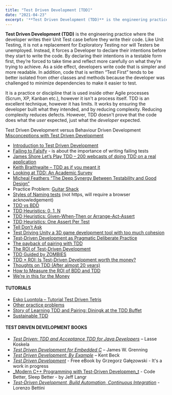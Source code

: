```yaml
---
title: "Test Driven Development [TDD]"
date: "2021-04-23"
excerpt: '**Test Driven Development (TDD)** is the engineering practice where the developer writes'
---
```


**Test Driven Development (TDD)** is the engineering practice where the developer writes their Unit Test case before they write their code. Like Unit Testing, it is not a replacement for Exploratory Testing nor will Testers be unemployed. Instead, it forces a Developer to declare their intentions before they start to write the code. By declaring their intentions in a testable form first, they’re forced to take time and reflect more carefully on what they’re trying to achieve. As a side effect, developers write code that is simpler and more readable. In addition, code that is written “Test First” tends to be better isolated from other classes and methods because the developer was challenged to minimize dependencies to make it easier to test.

It is a practice or discipline that is used inside other Agile processes (Scrum, XP, Kanban etc.), however it isn't a process itself. TDD is an excellent technique, however it has limits. It works by ensuring the developer built what they intended, and by reducing complexity. Reducing complexity reduces defects. However, TDD doesn't prove that the code does what the _user_ expected, just what the _developer_ expected.

Test Driven Development versus Behaviour Driven Development [Misconceptions with Test Driven Development](/blog/misconceptions-with-test-driven-development)

<HighlightBox heading="Resource Links" variant="resourceLinks">

- [Introduction to Test Driven Development](https://hackernoon.com/introduction-to-test-driven-development-tdd-61a13bc92d92)
- [Failing to Falsify](https://logosity.net/notes.html#2017.02) - is about the importance of writing failing tests
- [James Shore Let’s Play TDD – 200 webcasts of doing TDD on a real application](https://www.jamesshore.com/v2/projects/lets-play-tdd)
- [Keith Braithwaite – TDD as if you meant it](https://www.infoq.com/presentations/TDD-as-if-You-Meant-It/)
- [Looking at TDD: An Academic Survey](https://www.tedmyoung.com/looking-at-tdd-an-academic-survey/)
- [Micheal Feathers “The Deep Synergy Between Testability and Good Design”](https://vimeo.com/15007792)
- Practice Problem: [Guitar Shack](https://codemanship.wordpress.com/2020/10/10/the-jasons-guitar-shack-kata-part-i-core-logic/)
- [Styles of Naming tests](https://blog.orfjackal.net/2010/02/three-styles-of-naming-tests.html) (not https, will require a browser acknowledgement)
- [TDD vs BDD](https://blog.mattwynne.net/2012/11/20/tdd-vs-bdd/)
- [TDD Heuristics: 0, 1, N](https://www.qwan.eu/2021/07/09/tdd-0-1-n.html)
- [TDD Heuristics: Given-When-Then or Arrange-Act-Assert](https://www.qwan.eu/2021/09/02/tdd-given-when-then.html)
- [TDD Heuristics: One Assert Per Test](https://www.qwan.eu/2021/08/27/tdd-one-assert-per-test.html)
- [Tell Don’t Ask](https://martinfowler.com/bliki/TellDontAsk.html)
- [Test Driving Unity a 3D game development tool with too much cohesion](https://minnenratta.wordpress.com/2016/03/25/test-driving-a-unity-game/)
- [Test-Driven Development as Pragmatic Deliberate Practice](https://blog.jbrains.ca/permalink/test-driven-development-as-pragmatic-deliberate-practice)
- [The payback of pairing with TDD](https://anarchycreek.com/2009/05/26/how-tdd-and-pairing-increase-production/)
- [The ROI of Test-Driven Development](https://www.essentialtestdrivendevelopment.com/2012/08/the-roi-of-test-driven-development.html)
- [TDD Guided by ZOMBIES](http://blog.wingman-sw.com/tdd-guided-by-zombies)
- [TDD × ROI: Is Test-Driven Development worth the money?](https://medium.com/crowdbotics/tdd-roi-is-test-driven-development-worth-the-money-d535c8d5a5f)
- [Thoughts on TDD (After almost 20 years)](http://blog.wingman-sw.com/thoughts-on-tdd)
- [How to Measure the ROI of BDD and TDD](https://cucumber.io/blog/bdd/how-to-measure-the-roi-of-bdd-and-tdd/)
- [We’re in this for the Money](https://www.geepawhill.org/2017/08/05/were-in-this-for-the-money/)

#### TUTORIALS

- [Esko Luontola – Tutorial Test Driven Tetris](https://github.com/luontola/tdd-tetris-tutorial)
- [Other practice problems](https://en.wikipedia.org/wiki/Ski_rental_problem)
- [Story of Learning TDD and Pairing: Diningk at the TDD Buffet](https://codetojoy.blogspot.com/2007/02/im-believer.html)
- [Sustainable TDD](https://www.sustainabletdd.com/)

#### TEST DRIVEN DEVELOPMENT BOOKS

- _[Test Driven: TDD and Acceptance TDD for Java Developers](https://www.amazon.com/Test-Driven-Acceptance-Java-Developers/dp/1932394850/&tag=notesfromatoo-20/&tag=notesfromatoo-20)_ – Lasse Koskela
- _[Test Driven Development for Embedded C](https://www.amazon.com/Driven-Development-Embedded-Pragmatic-Programmers/dp/193435662X/&tag=notesfromatoo-20/&tag=notesfromatoo-20)_ – James W. Grenning
- [_Test Driven Development: By Example_](https://www.amazon.com/Test-Driven-Development-By-Example/dp/0321146530/&tag=notesfromatoo-20/&tag=notesfromatoo-20) – Kent Beck
- [_Test Driven Development_](https://github.com/grzesiek-galezowski/tdd-ebook) - Free eBook by Grzegorz Gałęzowski - It's a work in progress
- [_Modern C++ Programming with Test-Driven Developmen_t](https://pragprog.com/titles/lotdd/modern-c-programming-with-test-driven-development/) - Code Better, Sleep Better - by Jeff Langr
- [_Test-Driven Development, Build Automation, Continuous Integration_](https://leanpub.com/tdd-buildautomation-ci) - Lorenzo Bettini
</HighlightBox>
